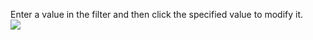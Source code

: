 Enter a value in the filter and then click the specified value to modify it.<br/>
![](https://img.whatap.io/media/images/livetail_005_filter_input.png)
